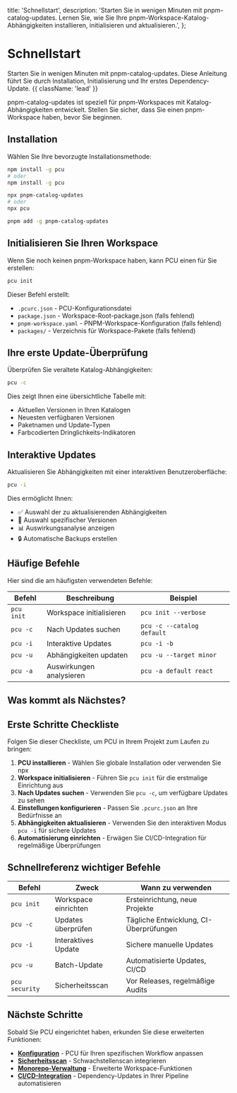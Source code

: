   title: 'Schnellstart',
  description:
    'Starten Sie in wenigen Minuten mit pnpm-catalog-updates. Lernen Sie, wie Sie Ihre pnpm-Workspace-Katalog-Abhängigkeiten installieren, initialisieren und aktualisieren.',
};

# Schnellstart

Starten Sie in wenigen Minuten mit pnpm-catalog-updates. Diese Anleitung führt Sie durch Installation, Initialisierung und Ihr erstes Dependency-Update. {{ className: 'lead' }}

<Note>
  pnpm-catalog-updates ist speziell für pnpm-Workspaces mit Katalog-Abhängigkeiten entwickelt.
  Stellen Sie sicher, dass Sie einen pnpm-Workspace haben, bevor Sie beginnen.
</Note>

## Installation

Wählen Sie Ihre bevorzugte Installationsmethode:

<CodeGroup>

```bash {{ title: 'Globale Installation' }}
npm install -g pcu
# oder
npm install -g pcu
```

```bash {{ title: 'npx (Keine Installation)' }}
npx pnpm-catalog-updates
# oder
npx pcu
```

```bash {{ title: 'pnpm' }}
pnpm add -g pnpm-catalog-updates
```

</CodeGroup>

## Initialisieren Sie Ihren Workspace

Wenn Sie noch keinen pnpm-Workspace haben, kann PCU einen für Sie erstellen:

```bash
pcu init
```

Dieser Befehl erstellt:

- `.pcurc.json` - PCU-Konfigurationsdatei
- `package.json` - Workspace-Root-package.json (falls fehlend)
- `pnpm-workspace.yaml` - PNPM-Workspace-Konfiguration (falls fehlend)
- `packages/` - Verzeichnis für Workspace-Pakete (falls fehlend)

## Ihre erste Update-Überprüfung

Überprüfen Sie veraltete Katalog-Abhängigkeiten:

```bash
pcu -c
```

Dies zeigt Ihnen eine übersichtliche Tabelle mit:

- Aktuellen Versionen in Ihren Katalogen
- Neuesten verfügbaren Versionen
- Paketnamen und Update-Typen
- Farbcodierten Dringlichkeits-Indikatoren

## Interaktive Updates

Aktualisieren Sie Abhängigkeiten mit einer interaktiven Benutzeroberfläche:

```bash
pcu -i
```

Dies ermöglicht Ihnen:

- ✅ Auswahl der zu aktualisierenden Abhängigkeiten
- 🎯 Auswahl spezifischer Versionen
- 📊 Auswirkungsanalyse anzeigen
- 🔒 Automatische Backups erstellen

## Häufige Befehle

Hier sind die am häufigsten verwendeten Befehle:

| Befehl     | Beschreibung             | Beispiel                   |
| ---------- | ------------------------ | -------------------------- |
| `pcu init` | Workspace initialisieren | `pcu init --verbose`       |
| `pcu -c`   | Nach Updates suchen      | `pcu -c --catalog default` |
| `pcu -i`   | Interaktive Updates      | `pcu -i -b`                |
| `pcu -u`   | Abhängigkeiten updaten   | `pcu -u --target minor`    |
| `pcu -a`   | Auswirkungen analysieren | `pcu -a default react`     |

## Was kommt als Nächstes?

<Resources>
  <Resource
    href="/command-reference"
    title="Befehlsreferenz"
    description="Vollständige Anleitung zu allen PCU-Befehlen und -Optionen."
  />
  <Resource
    href="/configuration"
    title="Konfiguration"
    description="Lernen Sie, wie Sie PCU für Ihren Workflow konfigurieren."
  />
  <Resource
    href="/examples"
    title="Beispiele"
    description="Praxisnahe Beispiele und Anwendungsfälle."
  />
  <Resource
    href="/development"
    title="Entwicklung"
    description="PCU für Entwicklung und Beiträge einrichten."
  />
</Resources>

## Erste Schritte Checkliste

Folgen Sie dieser Checkliste, um PCU in Ihrem Projekt zum Laufen zu bringen:

1. **PCU installieren** - Wählen Sie globale Installation oder verwenden Sie npx
2. **Workspace initialisieren** - Führen Sie `pcu init` für die erstmalige Einrichtung aus
3. **Nach Updates suchen** - Verwenden Sie `pcu -c`, um verfügbare Updates zu sehen
4. **Einstellungen konfigurieren** - Passen Sie `.pcurc.json` an Ihre Bedürfnisse an
5. **Abhängigkeiten aktualisieren** - Verwenden Sie den interaktiven Modus `pcu -i` für sichere Updates
6. **Automatisierung einrichten** - Erwägen Sie CI/CD-Integration für regelmäßige Überprüfungen

## Schnellreferenz wichtiger Befehle

| Befehl         | Zweck                | Wann zu verwenden                      |
| -------------- | -------------------- | -------------------------------------- |
| `pcu init`     | Workspace einrichten | Ersteinrichtung, neue Projekte         |
| `pcu -c`       | Updates überprüfen   | Tägliche Entwicklung, CI-Überprüfungen |
| `pcu -i`       | Interaktives Update  | Sichere manuelle Updates               |
| `pcu -u`       | Batch-Update         | Automatisierte Updates, CI/CD          |
| `pcu security` | Sicherheitsscan      | Vor Releases, regelmäßige Audits       |

## Nächste Schritte

Sobald Sie PCU eingerichtet haben, erkunden Sie diese erweiterten Funktionen:

- **[Konfiguration](/configuration)** - PCU für Ihren spezifischen Workflow anpassen
- **[Sicherheitsscan](/command-reference#pcu-security)** - Schwachstellenscan integrieren
- **[Monorepo-Verwaltung](/configuration#monorepo-configuration)** - Erweiterte Workspace-Funktionen
- **[CI/CD-Integration](/examples)** - Dependency-Updates in Ihrer Pipeline automatisieren
